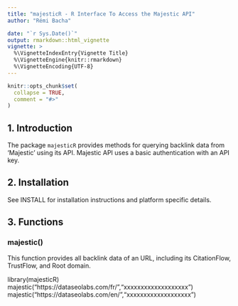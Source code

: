 ```yaml
---
title: "majesticR - R Interface To Access the Majestic API"
author: "Rémi Bacha"

date: "`r Sys.Date()`"
output: rmarkdown::html_vignette
vignette: >
  %\VignetteIndexEntry{Vignette Title}
  %\VignetteEngine{knitr::rmarkdown}
  %\VignetteEncoding{UTF-8}
---
```


```r
knitr::opts_chunk$set(
  collapse = TRUE,
  comment = "#>"
)
```

## 1. Introduction
The package `majesticR` provides methods for querying backlink data from 'Majestic' using its API.
Majestic API uses a basic authentication with an API key. 


## 2. Installation
See INSTALL for installation instructions and platform specific details.


## 3. Functions

### majestic()
This function provides all backlink data of an URL, including its CitationFlow, TrustFlow, and Root domain.

library(majesticR)
majestic("https://dataseolabs.com/fr/","xxxxxxxxxxxxxxxxxxx")
majestic("https://dataseolabs.com/en/","xxxxxxxxxxxxxxxxxxx")

